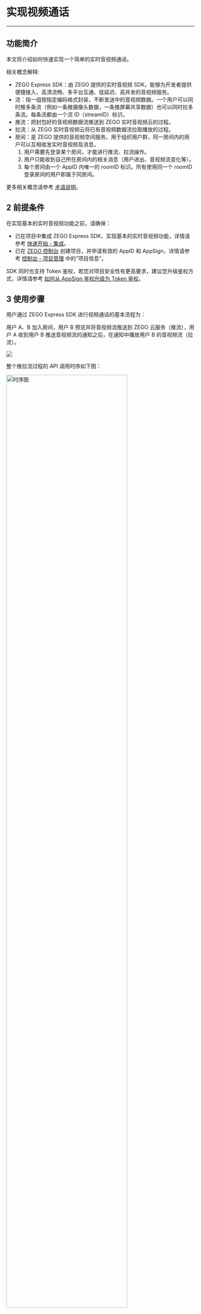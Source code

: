 <style>

details summary{
    color: #424345 !important;
    font-size: 14px !important;
}

</style>


# 实现视频通话 
---


##  功能简介

本文将介绍如何快速实现一个简单的实时音视频通话。

相关概念解释:

- ZEGO Express SDK：由 ZEGO 提供的实时音视频 SDK，能够为开发者提供便捷接入、高清流畅、多平台互通、低延迟、高并发的音视频服务。
- 流：指一组按指定编码格式封装，不断发送中的音视频数据。一个用户可以同时推多条流（例如一条推摄像头数据，一条推屏幕共享数据）也可以同时拉多条流。每条流都由一个流 ID（streamID）标识。
- 推流：把封包好的音视频数据流推送到 ZEGO 实时音视频云的过程。
- 拉流：从 ZEGO 实时音视频云将已有音视频数据流拉取播放的过程。
- 房间：是 ZEGO 提供的音视频空间服务，用于组织用户群，同一房间内的用户可以互相收发实时音视频及消息。
    1. 用户需要先登录某个房间，才能进行推流、拉流操作。
    2. 用户只能收到自己所在房间内的相关消息（用户进出、音视频流变化等）。
    3. 每个房间由一个 ApplD 内唯一的 roomlD 标识。所有使用同一个 roomID 登录房间的用户即属于同房间。



更多相关概念请参考 [术语说明](#5390)。

## 2 前提条件  

在实现基本的实时音视频功能之前，请确保： 
 
- 已在项目中集成 ZEGO Express SDK，实现基本的实时音视频功能，详情请参考 [快速开始 - 集成](!ExpressVideoSDK-Integration/SDK_Integration)。
- 已在 [ZEGO 控制台](https://console.zego.im) 创建项目，并申请有效的 AppID 和 AppSign，详情请参考 [控制台 - 项目管理](https://doc-zh.zego.im/article/12107) 中的“项目信息”。

<div class="mk-warning">

SDK 同时也支持 Token 鉴权，若您对项目安全性有更高要求，建议您升级鉴权方式，详情请参考 [如何从 AppSign 鉴权升级为 Token 鉴权](http://doc-zh.zego.im/faq/token_upgrade?product=ExpressVideo)。
</div>



## 3 使用步骤  

用户通过 ZEGO Express SDK 进行视频通话的基本流程为：

用户 A、B  加入房间，用户 B 预览并将音视频流推送到 ZEGO 云服务（推流），用户 A 收到用户 B 推送音视频流的通知之后，在通知中播放用户 B 的音视频流（拉流）。

<Frame width="512" height="auto" caption="">
  <img src="https://storage.zego.im/sdk-doc/Pics/Common/ZegoExpressEngine/common_usage_new.png" />
</Frame>

整个推拉流过程的 API 调用时序如下图：

<img src="/Pics/QuickStart/quickstart_uml_linux_java.png" alt="时序图" width="80%">  

### 3.1 设置动态库路径

定义 SDK 引擎对象，调用 [setEngineConfig](https://doc-zh.zego.im/article/api?doc=Express_Video_SDK_API~Java_linux~class~im-zego-zegoexpress-zego-express-engine#set-engine-config) 接口，将 SDK 动态库的路径传给 SDK，设置引擎进阶配置。

```java
ZegoEngineConfig zegoEngineConfig = new ZegoEngineConfig();
zegoEngineConfig.advancedConfig.put("native_library_path", "path/lib/libZegoExpressEngine.so");
ZegoExpressEngine.setEngineConfig(zegoEngineConfig);
```

<a id="CreateEngine"> </a> 

### 3.2 创建引擎  
 
调用 [createEngine](https://doc-zh.zego.im/article/api?doc=Express_Video_SDK_API~Java_linux~class~im-zego-zegoexpress-zego-express-engine#create-engine) 接口，将申请到的 AppID 和 AppSign 传入参数 “appID” 和 “appSign”。

根据 App 实际的音视频业务选择一个合适的场景，请参考 [场景化音视频配置](!video_proflie) 文档，把选择好的场景枚举传入参数 "scenario"。

如果需要注册回调，可将实现了 [IZegoEventHandler](https://doc-zh.zego.im/article/api?doc=Express_Video_SDK_API~Java_linux~class~im-zego-zegoexpress-callback-i-zego-event-handler) 的对象传入参数 “eventHandler”。如果不需要注册回调，可将 “null” 传入参数 “eventHandler”，创建引擎后仍需要注册回调时可通过调用 [setEventHandler](https://doc-zh.zego.im/article/api?doc=Express_Video_SDK_API~Java_linux~class~im-zego-zegoexpress-zego-express-engine#set-event-handler) 接口设置回调。

<div class="mk-warning">

SDK 同时也支持 Token 鉴权，若您对项目安全性有更高要求，建议您升级鉴权方式，可参考 [如何从 AppSign 鉴权升级为 Token 鉴权](http://doc-zh.zego.im/faq/token_upgrade?product=ExpressVideo)。
</div>

```java
// 创建引擎，通用场景接入，并注册 self 为 eventHandler 回调
// 不需要注册回调的话，eventHandler 参数可以传 null，后续可调用 "setEventHandler:" 方法设置回调
ZegoEngineProfile profile = new ZegoEngineProfile();
profile.appID = appID;  // 请通过官网注册获取，格式为：1234567890L
profile.appSign = appSign;// 请通过官网注册获取，格式为：“0123456789012345678901234567890123456789012345678901234567890123”（64个字符）
profile.scenario = ZegoScenario.BROADCAST;  // 指定使用直播场景 (请根据实际情况填写适合你业务的场景)
profile.application = getApplication();
engine = ZegoExpressEngine.createEngine(profile, null);
```  

### 3.3 登录房间

**1. 登录**  

传入用户 ID 参数 “userID” 创建 ZegoUser 用户对象后，调用 [loginRoom ](https://doc-zh.zego.im/article/api?doc=Express_Video_SDK_API~Java_linux~class~im-zego-zegoexpress-zego-express-engine#login-room) 接口，传入房间 ID 参数 “roomID” 和用户参数 “user”，登录房间。如果房间不存在，调用该接口时会创建并登录此房间。 

- 同一个 AppID 内，需保证 “roomID” 全局唯一。
- 同一个 AppID 内，需保证 “userID” 全局唯一，建议开发者将其设置成一个有意义的值，可将 “userID” 与自己业务账号系统进行关联。
- ZegoUser 的构造方法 `public ZegoUser(String userID)` 会将 “userName” 设为与传的参数 “userID” 一样。“userID” 不能为 “null” 否则会导致登录房间失败。

```java
/** 创建用户 */
// ZegoUser 的构造方法 public ZegoUser(String userID) 会将 “userName” 设为与传的参数 “userID” 一样。“userID” 不能为 “null” 否则会导致登录房间失败。 
ZegoUser user = new ZegoUser("user1");
// 只有传入 “isUserStatusNotify” 参数取值为 “true” 的 ZegoRoomConfig，才能收到 onRoomUserUpdate 回调。
ZegoRoomConfig roomConfig = new ZegoRoomConfig();
// 如果您使用 appsign 的方式鉴权，token 参数不需填写；如果需要使用更加安全的 鉴权方式： token 鉴权，请参考[如何从 AppSign 鉴权升级为 Token 鉴权](https://doc-zh.zego.im/faq/token_upgrade?product=ExpressVideo&platform=all)
// roomConfig.token = "xxxx";
roomConfig.isUserStatusNotify = true;
// 登录房间
engine.loginRoom("room1", user, roomConfig, (int error, JSONObject extendedData)->{
    // (可选回调) 登录房间结果，如果仅关注登录结果，关注此回调即可
});
```  

**2. 监听登录房间后的事件回调**

根据实际应用需要，在登录房间后监听想要关注的事件通知，比如房间状态更新、用户状态更新、流状态更新等。 

- [onRoomStateChanged](@onRoomStateChanged)：房间状态更新回调。登录房间后，当房间连接状态发生变更（如出现房间断开，登录认证失败等情况），SDK 会通过该回调通知。
- [onRoomUserUpdate](https://doc-zh.zego.im/article/api?doc=Express_Video_SDK_API~Java_linux~class~im-zego-zegoexpress-callback-i-zego-event-handler#on-room-user-update)：用户状态更新回调。登录房间后，当房间内有用户新增或删除时，SDK 会通过该回调通知。

    @@@Notes_on_onRoomUserUpdate@@@

- [onRoomStreamUpdate\|blank](https://doc-zh.zego.im/article/api?doc=Express_Video_SDK_API~Java_linux~class~im-zego-zegoexpress-callback-i-zego-event-handler#on-room-stream-update)：流状态更新回调，登录房间后，当房间内有用户新推送或删除音视频流时，SDK 会通过该回调通知。 

@@@Login_Room_Callback@@@ 


```java
engine.setEventHandler(new IZegoEventHandler() {

    /** 以下为常用的房间相关回调 */

    /** 房间状态更新回调 */
    @Override
    public void onRoomStateChanged(String roomID, ZegoRoomStateChangedReason reason, int errorCode, JSONObject extendedData) {
        if(reason == ZegoRoomStateChangedReason.LOGINING)
        {
            // 登录中
        }
        else if(reason == ZegoRoomStateChangedReason.LOGINED)
        {
            // 登录成功
            //只有当房间状态是登录成功或重连成功时，推流（startPublishingStream）、拉流（startPlayingStream）才能正常收发音视频
            //将自己的音视频流推送到 ZEGO 音视频云
        }
        else if(reason == ZegoRoomStateChangedReason.LOGIN_FAILED)
        {
            // 登录失败
        }
        else if(reason == ZegoRoomStateChangedReason.RECONNECTING)
        {
            // 重连中
        }
        else if(reason == ZegoRoomStateChangedReason.RECONNECTED)
        {
            // 重连成功
        }
        else if(reason == ZegoRoomStateChangedReason.RECONNECT_FAILED)
        {
            // 重连失败
        }
        else if(reason == ZegoRoomStateChangedReason.KICK_OUT)
        {
            // 被踢出房间
        }
        else if(reason == ZegoRoomStateChangedReason.LOGOUT)
        {
            // 登出成功
        }
        else if(reason == ZegoRoomStateChangedReason.LOGOUT_FAILED)
        {
            // 登出失败
        }
    }

    /** 用户状态更新回调 */
    @Override
    public void onRoomUserUpdate(String roomID, ZegoUpdateType updateType, ArrayList<ZegoUser> userList) {
        /** 根据需要实现事件回调 */
    }

    /** 流状态更新回调 */
    @Override
    public void onRoomStreamUpdate(String roomID, ZegoUpdateType updateType, ArrayList<ZegoStream> streamList, JSONObject extendedData){
        /** 根据需要实现事件回调 */
     }

});
```

<a id="publishingStream"></a> 

### 3.4 推流  

**1. 开始推流**  

调用 [startPublishingStream](https://doc-zh.zego.im/article/api?doc=Express_Video_SDK_API~Java_linux~class~im-zego-zegoexpress-zego-express-engine#start-publishing-stream) 接口，传入流 ID 参数 “streamID”，向远端用户发送本端的音视频流。  

<div class = 'mk-warning'>  

同一个 AppID 内，需保证 “streamID” 全局唯一。如果同一个 AppID 内，不同用户各推了一条 “streamID” 相同的流，会导致后推流的用户推流失败。
</div>  

```java
/** 开始推流 */
engine.startPublishingStream("stream1");
``` 

**2. 监听推流后的事件回调** 

根据实际应用需要，在推流后监听想要关注的事件通知，比如推流状态更新等。  
 
[onPublisherStateUpdate](https://doc-zh.zego.im/article/api?doc=Express_Video_SDK_API~Java_linux~class~im-zego-zegoexpress-callback-i-zego-event-handler#on-publisher-state-update)：推流状态更新回调。调用推流接口成功后，当推流状态发生变更（如出现网络中断导致推流异常等情况），SDK 在重试推流的同时，会通过该回调通知。  

```java
engine.setEventHandler(new IZegoEventHandler() {
    /** 常用的推流相关回调 */

    /** 推流状态更新回调 */
    @Override
    public void onPublisherStateUpdate(String streamID, ZegoPublisherState state, int errorCode, JSONObject extendedData){
        /** 根据需要实现事件回调 */
    }
});
``` 

<a id="PlayingStream"></a>

### 3.5 拉流  

**1. 开始拉流**  

调用 [startPlayingStream](https://doc-zh.zego.im/article/api?doc=Express_Video_SDK_API~Java_linux~class~im-zego-zegoexpress-zego-express-engine#start-playing-stream) 接口，根据传入的流 ID 参数 “streamID”，拉取远端推送的音视频流。


<div class="mk-hint">

- 远端用户推送的 “streamID” 可以从 [IZegoEventHandler](https://doc-zh.zego.im/article/api?doc=Express_Video_SDK_API~Java_linux~class~im-zego-zegoexpress-callback-i-zego-event-handler) 中的 [onRoomStreamUpdate](https://doc-zh.zego.im/article/api?doc=Express_Video_SDK_API~Java_linux~class~im-zego-zegoexpress-callback-i-zego-event-handler#on-room-stream-update) 回调中获得。
- 从官网下载的 Linux SDK 不包含视频内部渲染功能，开发者需要在拉流时，通过 [enableCustomVideoRender](@enableCustomVideoRender) 接口实现自定义视频渲染。如果需要支持内部渲染功能，请联系 ZEGO 技术支持。
</div>

 
		
```java
/**
 *  开始拉流  
 */
engine.startPlayingStream("stream1");
```


**2. 监听拉流后的事件回调** 

根据实际应用需要，在拉流后监听想要关注的事件通知，比如拉流状态更新等。 
 
[onPlayerStateUpdate](https://doc-zh.zego.im/article/api?doc=Express_Video_SDK_API~Java_linux~class~im-zego-zegoexpress-callback-i-zego-event-handler#on-player-state-update)：拉流状态更新回调。调用拉流接口成功后，当拉流状态发生变更（如出现网络中断导致推流异常等情况），SDK 在重试拉流的同时，会通过该回调通知。  

```java
engine.setEventHandler(new IZegoEventHandler() {
    /** 常用的拉流相关回调 */

    /** 拉流状态相关回调 */
    @Override
    public void onPlayerStateUpdate(String streamID, ZegoPlayerState state, int errorCode, JSONObject extendedData){
        /** 根据需要实现事件回调 */
    }
});
```

### 3.6 体验实时音视频功能

在真机中运行项目，运行成功后，可以看到本端视频画面。

为方便体验，ZEGO 提供了一个 [Web 端调试示例](https://zegodev.github.io/zego-express-webrtc-sample/assistDev/index.html)，在该页面下，输入相同的 AppID、RoomID，输入不同的 UserID、以及对应的 [Token](https://doc-zh.zego.im/article/16309)，即可加入同一房间与真机设备互通。当成功开始音视频通话时，可以听到远端的音频，看到远端的视频画面。



### 3.7 停止推拉流

**1. 停止推流**

调用 [stopPublishingStream](https://doc-zh.zego.im/article/api?doc=Express_Video_SDK_API~Java_linux~class~im-zego-zegoexpress-zego-express-engine#stop-publishing-stream) 接口停止向远端用户发送本端的音视频流。    

```java
/** 停止推流 */
engine.stopPublishingStream();
```  

**2. 停止拉流**

调用 [stopPlayingStream](https://doc-zh.zego.im/article/api?doc=Express_Video_SDK_API~Java_linux~class~im-zego-zegoexpress-zego-express-engine#stop-playing-stream) 接口停止拉取远端推送的音视频流。  

```java
/** 停止拉流 */
engine.stopPlayingStream(streamID);
```  

### 3.8 退出房间  

调用 [logoutRoom](https://doc-zh.zego.im/article/api?doc=Express_Video_SDK_API~Java_linux~class~im-zego-zegoexpress-zego-express-engine#logout-room) 接口退出房间。 

```java
/** 退出房间 */
engine.logoutRoom("room1");
```  

### 3.9 销毁引擎

调用 [destroyEngine](https://doc-zh.zego.im/article/api?doc=Express_Video_SDK_API~Java_linux~class~im-zego-zegoexpress-zego-express-engine#destroy-engine) 接口销毁引擎，用于释放 SDK 使用的资源。 


- 如果需要监听回调，来确保设备硬件资源释放完成，可在销毁引擎时传入 “callback”。该回调只用于发送通知，开发者不可以在回调内释放与引擎相关的资源。

- 如果不需要监听回调，可传入 “null”。

```java
/** 销毁 SDK */
ZegoExpressEngine.destroyEngine(null);
```

## 相关文档

- [如何设置和获取 SDK 的日志、堆栈信息？](https://doc-zh.zego.im/faq/express_sdkLog)
- [SDK 是否支持断线重连？](https://doc-zh.zego.im/faq/reconnect)
- [如何处理房间相关问题？](https://doc-zh.zego.im/faq/express_room)
- [直播场景下，如何监听远端观众角色用户登录/退出房间的事件？](https://doc-zh.zego.im/faq/audience_event)

- [为什么我无法打开摄像头？](https://doc-zh.zego.im/faq/camera)

- [如何在较差的网络环境中保证音视频流畅？](http://doc-zh.zego.im/faq/flowcontrol?product=ExpressVideo&platform=all)
